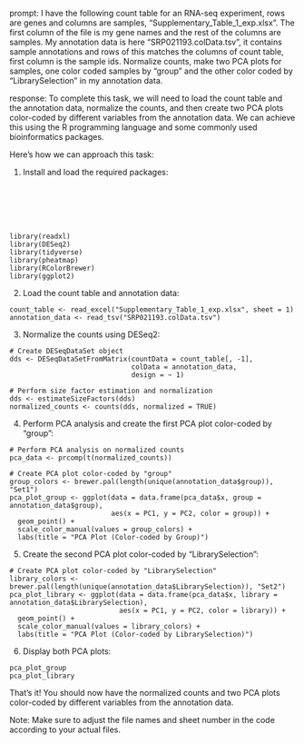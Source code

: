 prompt:
I have the following count table for an RNA-seq experiment, rows are genes and columns are samples, "Supplementary_Table_1_exp.xlsx". The first column of the file is my gene names and the rest of the columns are samples. My annotation data is here  "SRP021193.colData.tsv", it contains sample annotations and rows of this matches the columns of count table, first column is the sample ids. Normalize counts, make two PCA plots for samples, one color coded samples by "group" and the other color coded by "LibrarySelection" in my annotation data.

response:
To complete this task, we will need to load the count table and the annotation data, normalize the counts, and then create two PCA plots color-coded by different variables from the annotation data. We can achieve this using the R programming language and some commonly used bioinformatics packages.

Here's how we can approach this task:

1. Install and load the required packages:
```






library(readxl)
library(DESeq2)
library(tidyverse)
library(pheatmap)
library(RColorBrewer)
library(ggplot2)
```

2. Load the count table and annotation data:
```
count_table <- read_excel("Supplementary_Table_1_exp.xlsx", sheet = 1)
annotation_data <- read_tsv("SRP021193.colData.tsv")
```

3. Normalize the counts using DESeq2:
```
# Create DESeqDataSet object
dds <- DESeqDataSetFromMatrix(countData = count_table[, -1],
                              colData = annotation_data,
                              design = ~ 1)

# Perform size factor estimation and normalization
dds <- estimateSizeFactors(dds)
normalized_counts <- counts(dds, normalized = TRUE)
```

4. Perform PCA analysis and create the first PCA plot color-coded by "group":
```
# Perform PCA analysis on normalized counts
pca_data <- prcomp(t(normalized_counts))

# Create PCA plot color-coded by "group"
group_colors <- brewer.pal(length(unique(annotation_data$group)), "Set1")
pca_plot_group <- ggplot(data = data.frame(pca_data$x, group = annotation_data$group),
                         aes(x = PC1, y = PC2, color = group)) +
  geom_point() +
  scale_color_manual(values = group_colors) +
  labs(title = "PCA Plot (Color-coded by Group)")
```

5. Create the second PCA plot color-coded by "LibrarySelection":
```
# Create PCA plot color-coded by "LibrarySelection"
library_colors <- brewer.pal(length(unique(annotation_data$LibrarySelection)), "Set2")
pca_plot_library <- ggplot(data = data.frame(pca_data$x, library = annotation_data$LibrarySelection),
                           aes(x = PC1, y = PC2, color = library)) +
  geom_point() +
  scale_color_manual(values = library_colors) +
  labs(title = "PCA Plot (Color-coded by LibrarySelection)")
```

6. Display both PCA plots:
```
pca_plot_group
pca_plot_library
```

That's it! You should now have the normalized counts and two PCA plots color-coded by different variables from the annotation data.

Note: Make sure to adjust the file names and sheet number in the code according to your actual files.
